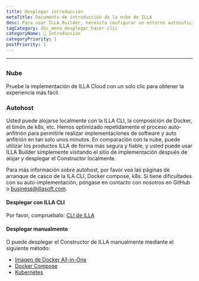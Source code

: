 ```yaml
---
title: Desplegar introducción
metaTitle: Documento de introducción de la nube de ILLA
desc: Para usar ILLA Builder, necesita configurar un entorno autosuficiente localmente o usar ILLA Cloud para omitir el proceso de compilación y usar rápidamente los productos ILLA.
tagCategory: doc_menú_desplegar_hacer clic
categoryName: 👋 Introducción
categoryPriority: 1
postPriority: 1
---
```


* * *

## <h2 hidden>Desplegar introducción</h2>

### Nube

Pruebe la implementación de ILLA Cloud con un solo clic para obtener la experiencia más fácil.

### Autohost

Usted puede alojarse localmente con la ILLA CLI, la composición de Docker, el timón de k8s, etc. Hemos optimizado repetidamente el proceso auto-anfitrión para permitirle realizar implementaciones de software y auto anfitrión en tan solo unos minutos. En comparación con la nube, puede utilizar los productos ILLA de forma más segura y fiable, y usted puede usar ILLA Builder simplemente visitando el sitio de implementación después de alojar y desplegar el Constructor localmente.

Para más información sobre autohost, por favor vea las páginas de arranque de casco de la ILA CLI, Docker compose, k8s.
Si tiene dificultades con su auto-implementación, póngase en contacto con nosotros en GitHub o business@illasoft.com.

#### Desplegar con ILLA CLI

Por favor, compruébalo: [CLI de ILLA](https://www.illacloud.com/docs/illa-cli)

#### Desplegar manualmente

O puede desplegar el Constructor de ILLA manualmente mediante el siguiente método:

-   [Imagen de Docker All-in-One ](https://github.com/illacloud/deploy-illa-manually/blob/main/docker/README.md)
-   [Docker Compose](https://github.com/illacloud/deploy-illa-manually/blob/main/docker-compose/README.md)
-   [Kubernetes](https://github.com/illacloud/deploy-illa-manually/blob/main/kubernetes/README.md)
